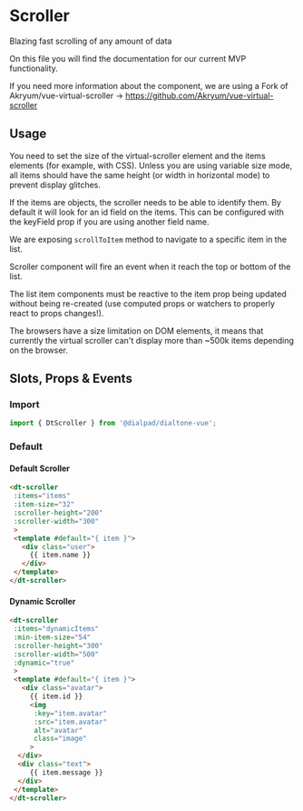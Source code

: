 
# Scroller

<Subtitle>
  Blazing fast scrolling of any amount of data
</Subtitle>

On this file you will find the documentation for our current MVP functionality.

If you need more information about the component, we are using a Fork of Akryum/vue-virtual-scroller -> https://github.com/Akryum/vue-virtual-scroller


## Usage

You need to set the size of the virtual-scroller element and the items elements (for example, with CSS). Unless you are using variable size mode, all items should have the same height (or width in horizontal mode) to prevent display glitches.

If the items are objects, the scroller needs to be able to identify them. By default it will look for an id field on the items. This can be configured with the keyField prop if you are using another field name.

We are exposing `scrollToItem` method to navigate to a specific item in the list.

Scroller component will fire an event when it reach the top or bottom of the list.

The list item components must be reactive to the item prop being updated without being re-created (use computed props or watchers to properly react to props changes!).

The browsers have a size limitation on DOM elements, it means that currently the virtual scroller can't display more than ~500k items depending on the browser.




## Slots, Props & Events

<ArgsTable story={PRIMARY_STORY} />


### Import

```jsx
import { DtScroller } from '@dialpad/dialtone-vue';
```

### Default

#### Default Scroller

```html
<dt-scroller
 :items="items"
 :item-size="32"
 :scroller-height="200"
 :scroller-width="300"
 >
 <template #default="{ item }">
   <div class="user">
     {{ item.name }}
   </div>
 </template>
</dt-scroller>
```

#### Dynamic Scroller

```html
<dt-scroller
 :items="dynamicItems"
 :min-item-size="54"
 :scroller-height="300"
 :scroller-width="500"
 :dynamic="true"
 >
 <template #default="{ item }">
   <div class="avatar">
     {{ item.id }}
     <img
      :key="item.avatar"
      :src="item.avatar"
      alt="avatar"
      class="image"
     >
  </div>
  <div class="text">
     {{ item.message }}
  </div>
 </template>
</dt-scroller>
```
